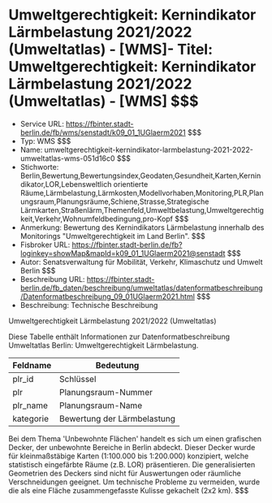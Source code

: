 # Umweltgerechtigkeit: Kernindikator Lärmbelastung 2021/2022 (Umweltatlas) - [WMS]- Titel: Umweltgerechtigkeit: Kernindikator Lärmbelastung 2021/2022 (Umweltatlas) - [WMS] $$$
- Service URL: https://fbinter.stadt-berlin.de/fb/wms/senstadt/k09_01_1UGlaerm2021 $$$
- Typ: WMS $$$
- Name: umweltgerechtigkeit-kernindikator-larmbelastung-2021-2022-umweltatlas-wms-051d16c0 $$$
- Stichworte: Berlin,Bewertung,Bewertungsindex,Geodaten,Gesundheit,Karten,Kernindikator,LOR,Lebensweltlich orientierte Räume,Lärmbelastung,Lärmkosten,Modellvorhaben,Monitoring,PLR,Planungsraum,Planungsräume,Schiene,Strasse,Strategische Lärmkarten,Straßenlärm,Themenfeld,Umweltbelastung,Umweltgerechtigkeit,Verkehr,Wohnumfeldbedingung,pro-Kopf $$$
- Anmerkung: Bewertung des Kernindikators Lärmbelastung innerhalb des Monitorings "Umweltgerechtigkeit im Land Berlin". $$$
- Fisbroker URL: https://fbinter.stadt-berlin.de/fb?loginkey=showMap&mapId=k09_01_1UGlaerm2021@senstadt $$$
- Autor: Senatsverwaltung für Mobilität, Verkehr, Klimaschutz und Umwelt Berlin $$$
- Beschreibung URL: https://fbinter.stadt-berlin.de/fb_daten/beschreibung/umweltatlas/datenformatbeschreibung/Datenformatbeschreibung_09_01UGlaerm2021.html $$$
- Beschreibung: Technische Beschreibung 

Umweltgerechtigkeit Lärmbelastung 2021/2022 (Umweltatlas)

Diese Tabelle enthält Informationen zur Datenformatbeschreibung Umweltatlas Berlin: Umweltgerechtigkeit Lärmbelastung.

| Feldname  | Bedeutung                   |
| --------- | --------------------------- |
| plr\_id   | Schlüssel                   |
| plr       | Planungsraum-Nummer         |
| plr\_name | Planungsraum-Name           |
| kategorie | Bewertung der Lärmbelastung |

Bei dem Thema 'Unbewohnte Flächen' handelt es sich um einen grafischen Decker, der unbewohnte Bereiche in Berlin abdeckt. Dieser Decker wurde für kleinmaßstäbige Karten (1:100.000 bis 1:200.000) konzipiert, welche statistisch eingefärbte Räume (z.B. LOR) präsentieren. Die generalisierten Geometrien des Deckers sind nicht für Auswertungen oder räumliche Verschneidungen geeignet. Um technische Probleme zu vermeiden, wurde die als eine Fläche zusammengefasste Kulisse gekachelt (2x2 km). $$$
